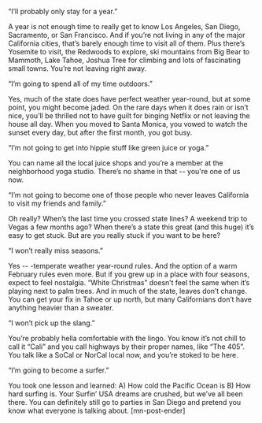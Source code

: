“I’ll probably only stay for a year.”

 
A year is not enough time to really get to know Los Angeles, San Diego, Sacramento, or San Francisco. And if you’re not living in any of the major California cities, that’s barely enough time to visit all of them. Plus there’s Yosemite to visit, the Redwoods to explore, ski mountains from Big Bear to Mammoth, Lake Tahoe, Joshua Tree for climbing and lots of fascinating small towns. You’re not leaving right away.
 
“I’m going to spend all of my time outdoors.”

 
Yes, much of the state does have perfect weather year-round, but at some point, you might become jaded. On the rare days when it does rain or isn’t nice, you’ll be thrilled not to have guilt for binging Netflix or not leaving the house all day. When you moved to Santa Monica, you vowed to watch the sunset every day, but after the first month, you got busy.
 
“I’m not going to get into hippie stuff like green juice or yoga.”

 
 
You can name all the local juice shops and you’re a member at the neighborhood yoga studio. There’s no shame in that -- you're one of us now.
 
“I’m not going to become one of those people who never leaves California to visit my friends and family.”

 
Oh really? When’s the last time you crossed state lines? A weekend trip to Vegas a few months ago? When there’s a state this great (and this huge) it’s easy to get stuck. But are you really stuck if you want to be here?
 
“I won’t really miss seasons.”

 
Yes -- -temperate weather year-round rules. And the option of a warm February rules even more. But if you grew up in a place with four seasons, expect to feel nostalgia. “White Christmas” doesn’t feel the same when it’s playing next to palm trees. And in much of the state, leaves don’t change.  You can get your fix in Tahoe or up north, but many Californians don’t have anything heavier than a sweater.
 
“I won’t pick up the slang.”

 
You’re probably hella comfortable with the lingo. You know it’s not chill to call it “Cali” and you call highways by their proper names, like “The 405”. You talk like a SoCal or NorCal local now, and you’re stoked to be here.
 
“I’m going to become a surfer.”

 
You took one lesson and learned: A) How cold the Pacific Ocean is B) How hard surfing is. Your Surfin’ USA dreams are crushed, but we’ve all been there. You can definitely still go to parties in San Diego and pretend you know what everyone is talking about. [mn-post-ender]
